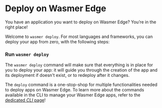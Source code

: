 
# Deploy on Wasmer Edge

You have an application you want to deploy on Wasmer Edge? You’re in the right place!

Welcome to `wasmer deploy`. For most languages and frameworks, you can deploy your app from zero, with the following steps:

<Steps>
 
<Install />

<Register />


### Run `wasmer deploy`


The `wasmer deploy` command will make sure that everything is in place for you to deploy your
app: it will guide you through the creation of the app and its deployment if doesn't exist,
or to redeploy after it changes.

</Steps>

The `deploy` command is a one-stop-shop for multiple functionalities needed to
deploy apps on Wasmer Edge. To learn more about the commands available in the
CLI to manage your Wasmer Edge apps, refer to the [dedicated _CLI_
page](/edge/cli)!
